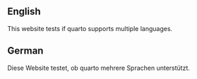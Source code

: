 
:::{.content-visible when-profile="en"}

## English

This website tests if quarto supports multiple languages.
:::



:::{.content-visible when-profile="de"}

## German

Diese Website testet, ob quarto mehrere Sprachen unterstützt.
:::